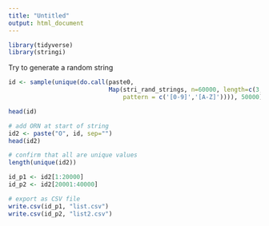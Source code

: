 ```yaml
---
title: "Untitled"
output: html_document
---
```


```r
library(tidyverse)
library(stringi)
```

Try to generate a random string
```r
id <- sample(unique(do.call(paste0, 
                            Map(stri_rand_strings, n=60000, length=c(3,2),
                                pattern = c('[0-9]','[A-Z]')))), 50000)

head(id)

# add ORN at start of string
id2 <- paste("O", id, sep="")
head(id2)

# confirm that all are unique values
length(unique(id2))

id_p1 <- id2[1:20000]
id_p2 <- id2[20001:40000]

# export as CSV file
write.csv(id_p1, "list.csv")
write.csv(id_p2, "list2.csv")

```


